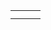 {{en/Community/Scenarios/Scenarios by size}}

{|
|-
|style="border:none;background:white"|

|style="border:none;background:white"|
<!-- {{ ... }} -->

|style="border:none;background:white"|
<!-- {{ ... }} -->

|-
|style="border:none;background:white"|
<!-- {{ ... }} -->
|}